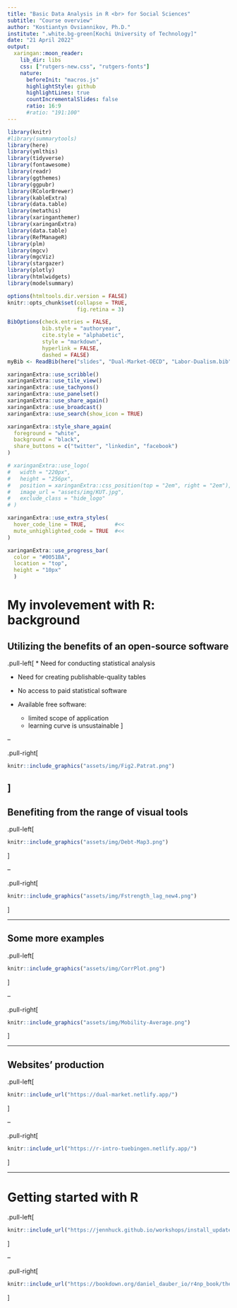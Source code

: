 ```yaml
---
title: "Basic Data Analysis in R <br> for Social Sciences"
subtitle: "Course overview"
author: "Kostiantyn Ovsiannikov, Ph.D."
institute: ".white.bg-green[Kochi University of Technology]"
date: "21 April 2022"
output:
  xaringan::moon_reader:
    lib_dir: libs
    css: ["rutgers-new.css", "rutgers-fonts"]
    nature:
      beforeInit: "macros.js"
      highlightStyle: github
      highlightLines: true
      countIncrementalSlides: false
      ratio: 16:9
      #ratio: "191:100"
---
```


```r
library(knitr)
#library(summarytools)
library(here)
library(ymlthis)
library(tidyverse)
library(fontawesome)
library(readr)
library(ggthemes)
library(ggpubr)
library(RColorBrewer)
library(kableExtra)
library(data.table)
library(metathis)
library(xaringanthemer)
library(xaringanExtra)
library(data.table)
library(RefManageR)
library(plm)
library(mgcv)
library(mgcViz)
library(stargazer)
library(plotly)
library(htmlwidgets)
library(modelsummary)

options(htmltools.dir.version = FALSE)
knitr::opts_chunk$set(collapse = TRUE,
                      fig.retina = 3)

```


```r

BibOptions(check.entries = FALSE,
           bib.style = "authoryear",
           cite.style = "alphabetic",
           style = "markdown",
           hyperlink = FALSE,
           dashed = FALSE)
myBib <- ReadBib(here("slides", "Dual-Market-OECD", "Labor-Dualism.bib"), check = FALSE)
```


```r
 
xaringanExtra::use_scribble()
xaringanExtra::use_tile_view()
xaringanExtra::use_tachyons()
xaringanExtra::use_panelset()
xaringanExtra::use_share_again()
xaringanExtra::use_broadcast()
xaringanExtra::use_search(show_icon = TRUE)

xaringanExtra::style_share_again(
  foreground = "white",
  background = "black",
  share_buttons = c("twitter", "linkedin", "facebook")
)

# xaringanExtra::use_logo(
#   width = "220px",
#   height = "256px",
#   position = xaringanExtra::css_position(top = "2em", right = "2em"),
#   image_url = "assets/img/KUT.jpg",
#   exclude_class = "hide_logo"
# )

xaringanExtra::use_extra_styles(
  hover_code_line = TRUE,         #<<
  mute_unhighlighted_code = TRUE  #<<
)

xaringanExtra::use_progress_bar(
  color = "#0051BA", 
  location = "top", 
  height = "10px"
  )
```


#  My involevement with R: background

## Utilizing the benefits of an open-source software

.pull-left[
* Need for conducting statistical analysis


* Need for creating publishable-quality tables


* No access to paid statistical software


* Available free software:
  - limited scope of application
  - learning curve is unsustainable
]

--

.pull-right[

```r
knitr::include_graphics("assets/img/Fig2.Patrat.png")
```

]
---

## Benefiting from the range of visual tools

.pull-left[

```r
knitr::include_graphics("assets/img/Debt-Map3.png")
```

]

--

.pull-right[

```r
knitr::include_graphics("assets/img/Fstrength_lag_new4.png")
```

]

---

## Some more examples

.pull-left[

```r
knitr::include_graphics("assets/img/CorrPlot.png")
```

]

--

.pull-right[

```r
knitr::include_graphics("assets/img/Mobility-Average.png")
```

]

---

## Websites' production

.pull-left[

```r
knitr::include_url("https://dual-market.netlify.app/")
```

]


--

.pull-right[

```r
knitr::include_url("https://r-intro-tuebingen.netlify.app/")
```

]

---

# Getting started with R

.pull-left[


```r
knitr::include_url("https://jennhuck.github.io/workshops/install_update_R.html")
```
]

--

.pull-right[

```r
knitr::include_url("https://bookdown.org/daniel_dauber_io/r4np_book/the-rstudio-interface.html")
```

]